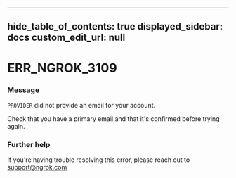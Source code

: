 
---
hide_table_of_contents: true
displayed_sidebar: docs
custom_edit_url: null
---


# ERR_NGROK_3109

### Message
`PROVIDER` did not provide an email for your account.

Check that you have a primary email and that it's confirmed before trying again.

### Further help
If you're having trouble resolving this error, please reach out to [support@ngrok.com](mailto:support@ngrok.com?subject=Help%20with%20ERR_NGROK_3109)


<ErrorDetails error='err_ngrok_3109' />
